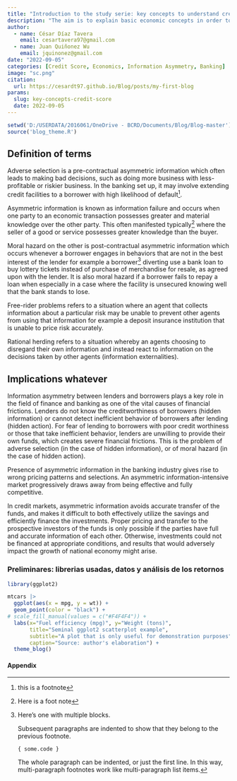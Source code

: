 ```yaml
---
title: "Introduction to the study serie: key concepts to understand credit scoring"
description: "The aim is to explain basic economic concepts in order to understand more fluently why a credit score is important."
author: 
  - name: César Díaz Tavera
    email: cesartavera97@gmail.com
  - name: Juan Quiñonez Wu
    email: jquinonez@gmail.com
date: "2022-09-05"
categories: [Credit Score, Economics, Information Asymmetry, Banking]
image: "sc.png"
citation:
  url: https://cesardt97.github.io/Blog/posts/my-first-blog
params:
  slug: key-concepts-credit-score
  date: 2022-09-05
---
```


```r
setwd('D:/USERDATA/2016061/OneDrive - BCRD/Documents/Blog/Blog-master')
source('blog_theme.R')
```

## **Definition of terms**

Adverse selection is a pre-contractual asymmetric information which often leads to making bad decisions, such as doing more business with less-profitable or riskier business. In the banking set up, it may involve extending credit facilities to a borrower with high likelihood of default[^1].

[^1]: this is a footnote

Asymmetric information is known as information failure and occurs when one party to an economic transaction possesses greater and material knowledge over the other party. This often manifested typically[^2] where the seller of a good or service possesses greater knowledge than the buyer.

[^2]: Here is a foot note

Moral hazard on the other is post-contractual asymmetric information which occurs whenever a borrower engages in behaviors that are not in the best interest of the lender for example a borrower[^3] diverting use a bank loan to buy lottery tickets instead of purchase of merchandise for resale, as agreed upon with the lender. It is also moral hazard if a borrower fails to repay a loan when especially in a case where the facility is unsecured knowing well that the bank stands to lose.

[^3]: Here's one with multiple blocks.

    Subsequent paragraphs are indented to show that they belong to the previous footnote.

        { some.code }

    The whole paragraph can be indented, or just the first line. In this way, multi-paragraph footnotes work like multi-paragraph list items.

Free-rider problems refers to a situation where an agent that collects information about a particular risk may be unable to prevent other agents from using that information for example a deposit insurance institution that is unable to price risk accurately.

Rational herding refers to a situation whereby an agents choosing to disregard their own information and instead react to information on the decisions taken by other agents (information externalities).

## Implications whatever

Information asymmetry between lenders and borrowers plays a key role in the field of finance and banking as one of the vital causes of financial frictions. Lenders do not know the creditworthiness of borrowers (hidden information) or cannot detect inefficient behavior of borrowers after lending (hidden action). For fear of lending to borrowers with poor credit worthiness or those that take inefficient behavior, lenders are unwilling to provide their own funds, which creates severe financial frictions. This is the problem of adverse selection (in the case of hidden information), or of moral hazard (in the case of hidden action).

Presence of asymmetric information in the banking industry gives rise to wrong pricing patterns and selections. An asymmetric information-intensive market progressively draws away from being effective and fully competitive.

In credit markets, asymmetric information avoids accurate transfer of the funds, and makes it difficult to both effectively utilize the savings and efficiently finance the investments. Proper pricing and transfer to the prospective investors of the funds is only possible if the parties have full and accurate information of each other. Otherwise, investments could not be financed at appropriate conditions, and results that would adversely impact the growth of national economy might arise.

### Preliminares: librerias usadas, datos y análisis de los retornos

```r
library(ggplot2)

mtcars |> 
  ggplot(aes(x = mpg, y = wt)) +
  geom_point(color = "black") +
# scale_fill_manual(values = c("#F4F4F4")) +
  labs(x="Fuel efficiency (mpg)", y="Weight (tons)",
       title="Seminal ggplot2 scatterplot example",
       subtitle="A plot that is only useful for demonstration purposes",
       caption="Source: author's elaboration") +
  theme_blog() 
```

#### **Appendix**
